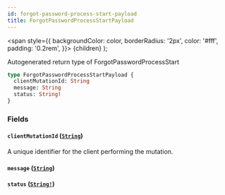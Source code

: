 ```yaml
---
id: forgot-password-process-start-payload
title: ForgotPasswordProcessStartPayload
---
```


<span
style={{
      backgroundColor: color,
      borderRadius: '2px',
      color: '#fff',
      padding: '0.2rem',
    }}>
{children}
</span>
);

Autogenerated return type of ForgotPasswordProcessStart

```graphql
type ForgotPasswordProcessStartPayload {
  clientMutationId: String
  message: String
  status: String!
}
```

### Fields

#### `clientMutationId` ([`String`](/docs/api/scalars/string))

A unique identifier for the client performing the mutation.

#### `message` ([`String`](/docs/api/scalars/string))

#### `status` ([`String!`](/docs/api/scalars/string))
